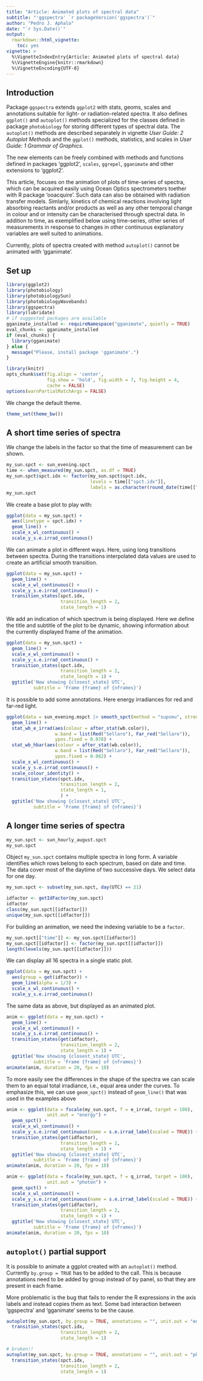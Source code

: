 ```yaml
---
title: "Article: Animated plots of spectral data"
subtitle: "'ggspectra' `r packageVersion('ggspectra')`"
author: "Pedro J. Aphalo"
date: "`r Sys.Date()`"
output: 
  rmarkdown::html_vignette:
    toc: yes
vignette: >
  %\VignetteIndexEntry{Article: Animated plots of spectral data}
  %\VignetteEngine{knitr::rmarkdown}
  %\VignetteEncoding{UTF-8}
---
```


## Introduction

Package `ggspectra` extends `ggplot2` with stats, geoms, scales and annotations suitable for light- or radiation-related spectra. It also defines `ggplot()` and  `autoplot()` methods specialized for the classes defined in package `photobiology` for storing different types of spectral data. The `autoplot()` methods are described separately in vignette _User Guide: 2 Autoplot Methods_ and the `ggplot()` methods, statistics, and scales in _User Guide: 1 Grammar of Graphics_.

The new elements can be freely combined with methods and functions defined in packages 'ggplot2', `scales`, `ggrepel`, `gganimate` and other extensions to 'ggplot2'.

This article, focuses on the animation of plots of time-series of spectra, which can be acquired easily using Ocean Optics spectrometers toether with R package 'ooacquire'. Such data can also be obtained with radiation transfer models. Simlarly, kinetics of chemical reactions involving light absorbing reactants and/or products as well as any other temporal change in colour and or intensity can be characterised through spectral data. In addition to time, as exemplified below using time-series, other series of measurements in response to changes in other continuous explanatory variables are well suited to animations. 

Currently, plots of spectra created with method `autoplot()` cannot be animated with 'gganimate'.

## Set up 

```r
library(ggplot2)
library(photobiology)
library(photobiologySun)
library(photobiologyWavebands)
library(ggspectra)
library(lubridate)
# if suggested packages are available
gganimate_installed <- requireNamespace("gganimate", quietly = TRUE)
eval_chunks <- gganimate_installed
if (eval_chunks) {
  library(gganimate)
} else {
  message("Please, install package 'gganimate'.")
}
```

```r
library(knitr)
opts_chunk$set(fig.align = 'center', 
               fig.show = 'hold', fig.width = 7, fig.height = 4,
               cache = FALSE)
options(warnPartialMatchArgs = FALSE)
```

We change the default theme.

```r
theme_set(theme_bw())
```

## A short time series of spectra

We change the labels in the factor so that the time of measurement can be shown.

```r
my_sun.spct <- sun_evening.spct
time <- when_measured(my_sun.spct, as.df = TRUE)
my_sun.spct$spct.idx <- factor(my_sun.spct$spct.idx, 
                               levels = time[["spct.idx"]], 
                               labels = as.character(round_date(time[["when.measured"]], unit = "minute")))
my_sun.spct
```

We create a base plot to play with:

```r
ggplot(data = my_sun.spct) +
  aes(linetype = spct.idx) +
  geom_line() +
  scale_x_wl_continuous() +
  scale_y_s.e.irrad_continuous()
```

We can animate a plot in different ways. Here, using long transitions between spectra. During the transitions interpolated data values are used to create an artificial smooth transition.

```r
ggplot(data = my_sun.spct) +
  geom_line() +
  scale_x_wl_continuous() +
  scale_y_s.e.irrad_continuous() +
  transition_states(spct.idx,
                    transition_length = 2,
                    state_length = 1)
```

We add an indication of which spectrum is being displayed. Here we define the title and subtitle of the plot to be dynamic, showing information about the currently displayed frame of the animation.

```r
ggplot(data = my_sun.spct) +
  geom_line() +
  scale_x_wl_continuous() +
  scale_y_s.e.irrad_continuous() +
  transition_states(spct.idx,
                    transition_length = 2,
                    state_length = 1) +
  ggtitle('Now showing {closest_state} UTC',
          subtitle = 'Frame {frame} of {nframes}')
```

It is possible to add some annotations. Here energy irradiances for red and far-red light.

```r
ggplot(data = sun_evening.mspct |> smooth_spct(method = "supsmu", strength = 0.5)) +
  geom_line() +
  stat_wb_e_irrad(aes(colour = after_stat(wb.color)),
                  w.band = list(Red("Sellaro"), Far_red("Sellaro")),
                  ypos.fixed = 0.078) +
  stat_wb_hbar(aes(colour = after_stat(wb.color)),
                  w.band = list(Red("Sellaro"), Far_red("Sellaro")),
                  ypos.fixed = 0.082) +
  scale_x_wl_continuous() +
  scale_y_s.e.irrad_continuous() +
  scale_colour_identity() +
  transition_states(spct.idx,
                    transition_length = 2,
                    state_length = 1,
                    ) +
  ggtitle('Now showing {closest_state} UTC',
          subtitle = 'Frame {frame} of {nframes}')
```


## A longer time series of spectra

```r
my_sun.spct <- sun_hourly_august.spct
my_sun.spct
```

Object `my_sun.spct` contains multiple spectra in long form. A variable identifies which rows belong to each spectrum, based on date and time. The data cover most of the daytime of two successive days. We select data for one day.

```r
my_sun.spct <- subset(my_sun.spct, day(UTC) == 21)
```


```r
idfactor <- getIdFactor(my_sun.spct)
idfactor
class(my_sun.spct[[idfactor]])
unique(my_sun.spct[[idfactor]])
```

For building an animation, we need the indexing variable to be a `factor`.

```r
my_sun.spct[["time"]] <- my_sun.spct[[idfactor]]
my_sun.spct[[idfactor]] <- factor(my_sun.spct[[idfactor]])
length(levels(my_sun.spct[[idfactor]]))
```

We can display all 16 spectra in a single static plot.

```r
ggplot(data = my_sun.spct) +
  aes(group = get(idfactor)) +
  geom_line(alpha = 1/3) +
  scale_x_wl_continuous() +
  scale_y_s.e.irrad_continuous()
```

The same data as above, but displayed as an animated plot.

```r
anim <- ggplot(data = my_sun.spct) +
  geom_line() +
  scale_x_wl_continuous() +
  scale_y_s.e.irrad_continuous() +
  transition_states(get(idfactor),
                    transition_length = 2,
                    state_length = 1) +
  ggtitle('Now showing {closest_state} UTC',
          subtitle = 'Frame {frame} of {nframes}')
animate(anim, duration = 20, fps = 10)
```

To more easily see the differences in the shape of the spectra we can scale them to an equal total irradiance, i.e., equal area under the curves. To emphasize this, we can use `geom_spct()` instead of `geom_line()` that was used in the examples above 

```r
anim <- ggplot(data = fscale(my_sun.spct, f = e_irrad, target = 100),
               unit.out = "energy") +
  geom_spct() +
  scale_x_wl_continuous() +
  scale_y_s.e.irrad_continuous(name = s.e.irrad_label(scaled = TRUE)) +
  transition_states(get(idfactor),
                    transition_length = 2,
                    state_length = 1) +
  ggtitle('Now showing {closest_state} UTC',
          subtitle = 'Frame {frame} of {nframes}')
animate(anim, duration = 20, fps = 10)
```

```r
anim <- ggplot(data = fscale(my_sun.spct, f = q_irrad, target = 100),
               unit.out = "photon") +
  geom_spct() +
  scale_x_wl_continuous() +
  scale_y_s.e.irrad_continuous(name = s.e.irrad_label(scaled = TRUE)) +
  transition_states(get(idfactor),
                    transition_length = 2,
                    state_length = 1) +
  ggtitle('Now showing {closest_state} UTC',
          subtitle = 'Frame {frame} of {nframes}')
animate(anim, duration = 20, fps = 10)
```

## `autoplot()` partial support

It is possible to animate a ggplot created with an `autoplot()` method. Currently
`by.group = TRUE` has to be added to the call. This is because annotations
need to be added by group instead of by panel, so that they are present in
each frame.

More problematic is the bug that fails to render the R expressions in the
axis labels and instead copies them as text. Some bad interaction between
'ggspectra' and 'gganimate' seems to be the cause.

```r
autoplot(my_sun.spct, by.group = TRUE, annotations = "", unit.out = "energy") +
  transition_states(spct.idx,
                    transition_length = 2,
                    state_length = 1)
```


```r
# broken!!
autoplot(my_sun.spct, by.group = TRUE, annotations = "", unit.out = "photon") +
  transition_states(spct.idx,
                    transition_length = 2,
                    state_length = 1)
```
